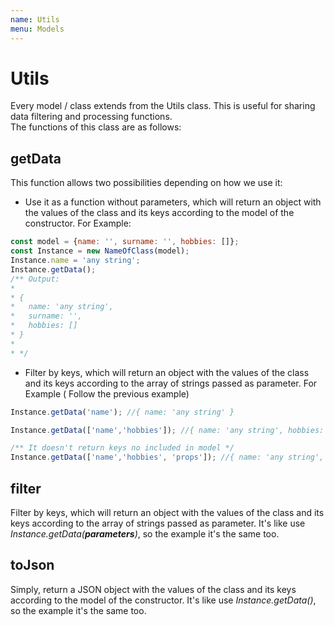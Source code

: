 ```yaml
---
name: Utils
menu: Models
---
```


# Utils

Every model / class extends from the Utils class. This is useful for sharing data filtering and processing functions.  
The functions of this class are as follows:

## getData
This function allows two possibilities depending on how we use it:

- Use it as a function without parameters, which will return an 
object with the values of the class and its keys according to the model of the constructor.
For Example:
```javascript
const model = {name: '', surname: '', hobbies: []};
const Instance = new NameOfClass(model);
Instance.name = 'any string';
Instance.getData();
/** Output:
* 
* {
*   name: 'any string',
*   surname: '',
*   hobbies: [] 
* }
* 
* */
```

- Filter by keys, which will return an object with the values of the class and its keys 
according to the array of strings passed as parameter.
For Example ( Follow the previous example)
```javascript
Instance.getData('name'); //{ name: 'any string' }

Instance.getData(['name','hobbies']); //{ name: 'any string', hobbies: [] }

/** It doesn't return keys no included in model */
Instance.getData(['name','hobbies', 'props']); //{ name: 'any string', hobbies: [] }
```

## filter
Filter by keys, which will return an object with the values of the class and its keys 
according to the array of strings passed as parameter.
It's like use *Instance.getData(**parameters**)*, so the example it's the same too.

## toJson 
Simply, return a JSON object with the values of the class and its keys according to the model of the constructor.
It's like use *Instance.getData()*, so the example it's the same too.